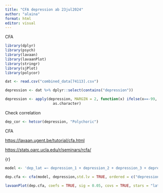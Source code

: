 ```yaml
---
title: "CFA depression ab 23jul2024"
author: "alaina"
format: html
editor: visual
---
```


CFA

```r
library(dplyr) 
library(psych) 
library(lavaan) 
library(lavaanPlot) 
library(stringr) 
library(sjPlot) 
library(polycor)

dat <- read.csv("combined_data[74113].csv")

depression <- dat %>% dplyr::select(contains("depression"))

depression <- apply(depression, MARGIN = 2, function(x) ifelse(x==-99, NA, x) %>%
                      as.character)
```

Check correlation

```r
dep_cor <- hetcor(depression, "Polychoric")
```

CFA

<https://lavaan.ugent.be/tutorial/cfa.html>

<https://stats.oarc.ucla.edu/r/seminars/rcfa/>

{r}

```r
model <- 'dep_lat =~ depression_1 + depression_2 + depression_3 + depression_4 + depression_5 + depression_6 + depression_7 + depression_8'

dep.cfa <- cfa(model, depression,std.lv = TRUE, ordered = c("depression_1", "depression_2", "depression_3", "depression_4", "depression_5", "depression_6", "depression_7", "depression_8")) summary(dep.cfa, fit.measures = TRUE)

lavaanPlot(dep.cfa, coefs = TRUE, sig = 0.05, covs = TRUE, stars = "latent", stand = TRUE)
```
